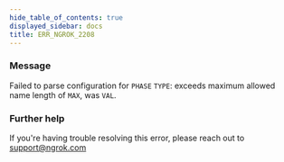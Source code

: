 ```yaml
---
hide_table_of_contents: true
displayed_sidebar: docs
title: ERR_NGROK_2208
---
```


### Message

Failed to parse configuration for `PHASE` `TYPE`: exceeds maximum allowed name length of `MAX`, was `VAL`.

<ErrorDetails />

### Further help

If you're having trouble resolving this error, please reach out to [support@ngrok.com](mailto:support@ngrok.com?subject=Help%20with%20ERR_NGROK_2208)
